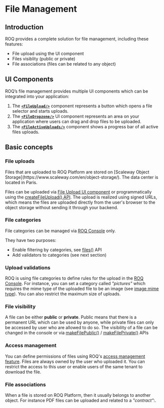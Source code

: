 
# File Management

## Introduction

ROQ provides a complete solution for file management, including these features:

* File upload using the UI component
* Files visiblity (public or private)
* File associations (files can be related to any object)

## UI Components

ROQ’s file management provides multiple UI components which can be integrated into your application:

1. The [**`<FileUpload/>`**](/files/ui-components#fileupload) component represents a button which opens a file selector and
   starts uploads.
2. The [**`<FileDropzone/>`**](/files/ui-components#filedropzone) UI component represents an area on your application
   where users can drag and drop files to be uploaded.
3. The [**`<FileActiveUploads/>`**](/files/ui-components#fileactiveuploads) component shows a progress bar of all active files
   uploads.

## Basic concepts

### File uploads

<Callout type="info" emoji="ℹ️">
  Files that are uploaded to ROQ Platform are stored on [Scaleway Object Storage](https://www.scaleway.com/en/object-storage/). The data center is located in Paris. 
</Callout>

Files can be uploaded via [File Upload UI component](/files/ui-components#fileupload) or programmatically using the
[createFileUpload() API](/files/api#createfileupload). The upload is realized using signed URLs, which means the
files are uploaded directly from the user's browser to the object storage without sending it through your backend.

### File categories

File categories can be managed via [ROQ Console](https://console.roq.tech/) only. 

They have two purposes:
* Enable filtering by categories, see [files()](/files/api#files) API
* Add validators to categories (see next section)

### Upload validations

ROQ is using file categories to define rules for the upload in the [ROQ Console](https://console.roq.tech/). For
instance, you can set a category called _"pictures"_ which requires the mime type of the uploaded file to be an image
(see [image mime type](https://mimetype.io/all-types/#image)). You can also restrict the maximum size of uploads.

### File visibility

A file can be either **public** or **private**. Public means that there is a permanent URL which can be used by anyone,
while private files can only be accessed by user who are allowed to do so. The visibility of a file can be changed in
the console or via [makeFilePublic()](/files/api#makefilepublic) / [makeFilePrivate()](/files/api#makefileprivate) APIs

### Access management

You can define permissions of files using ROQ's [access management feature](/access-management). Files
are always owned by the user who uploaded it. You can restrict the access to this user or enable users of the same
tenant to download the file.

### File associations

When a file is stored on ROQ Platform, then it usually belongs to another object. For instance PDF files can be uploaded
and related to a _"contract"_:. 